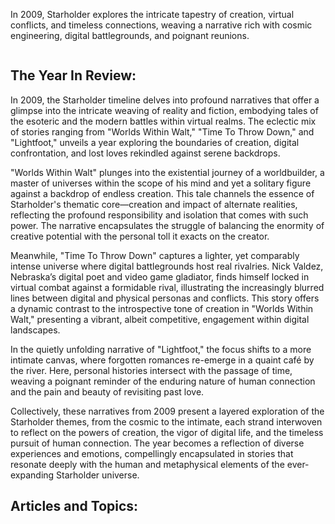 In 2009, Starholder explores the intricate tapestry of creation, virtual conflicts, and timeless connections, weaving a narrative rich with cosmic engineering, digital battlegrounds, and poignant reunions.

<img src="https://www.blockstar.com/wp-content/uploads/2024/06/2009_throwdown.png" alt="" />

## The Year In Review:
In 2009, the Starholder timeline delves into profound narratives that offer a glimpse into the intricate weaving of reality and fiction, embodying tales of the esoteric and the modern battles within virtual realms. The eclectic mix of stories ranging from "Worlds Within Walt," "Time To Throw Down," and "Lightfoot," unveils a year exploring the boundaries of creation, digital confrontation, and lost loves rekindled against serene backdrops.

"Worlds Within Walt" plunges into the existential journey of a worldbuilder, a master of universes within the scope of his mind and yet a solitary figure against a backdrop of endless creation. This tale channels the essence of Starholder's thematic core—creation and impact of alternate realities, reflecting the profound responsibility and isolation that comes with such power. The narrative encapsulates the struggle of balancing the enormity of creative potential with the personal toll it exacts on the creator.

Meanwhile, "Time To Throw Down" captures a lighter, yet comparably intense universe where digital battlegrounds host real rivalries. Nick Valdez, Nebraska’s digital poet and video game gladiator, finds himself locked in virtual combat against a formidable rival, illustrating the increasingly blurred lines between digital and physical personas and conflicts. This story offers a dynamic contrast to the introspective tone of creation in "Worlds Within Walt," presenting a vibrant, albeit competitive, engagement within digital landscapes.

In the quietly unfolding narrative of "Lightfoot," the focus shifts to a more intimate canvas, where forgotten romances re-emerge in a quaint café by the river. Here, personal histories intersect with the passage of time, weaving a poignant reminder of the enduring nature of human connection and the pain and beauty of revisiting past love.

Collectively, these narratives from 2009 present a layered exploration of the Starholder themes, from the cosmic to the intimate, each strand interwoven to reflect on the powers of creation, the vigor of digital life, and the timeless pursuit of human connection. The year becomes a reflection of diverse experiences and emotions, compellingly encapsulated in stories that resonate deeply with the human and metaphysical elements of the ever-expanding Starholder universe.

## Articles and Topics:

